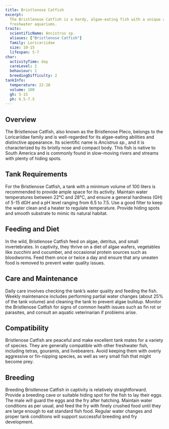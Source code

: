 ```yaml
---
title: Bristlenose Catfish
excerpt:
  The Bristlenose Catfish is a hardy, algae-eating fish with a unique appearance and easy care requirements, ideal for
  freshwater aquariums.
traits:
  scientificName: Ancistrus sp.
  aliases: ["Bristlenose Catfish"]
  family: Loricariidae
  size: 10-15
  lifespan: 5-7
char:
  activityTime: day
  careLevel: 2
  behaviour: 1
  breedingDifficulty: 2
tankInfo:
  temperature: 22-28
  volume: 100
  gh: 5-15
  ph: 6.5-7.5
---
```


## Overview

The Bristlenose Catfish, also known as the Bristlenose Pleco, belongs to the Loricariidae family and is well-regarded
for its algae-eating abilities and distinctive appearance. Its scientific name is _Ancistrus sp._, and it is
characterized by its bristly nose and compact body. This fish is native to South America and is commonly found in
slow-moving rivers and streams with plenty of hiding spots.

## Tank Requirements

For the Bristlenose Catfish, a tank with a minimum volume of 100 liters is recommended to provide ample space for its
activity. Maintain water temperatures between 22°C and 28°C, and ensure a general hardness (GH) of 5-15 dGH and a pH
level ranging from 6.5 to 7.5. Use a good filter to keep the water clean and a heater to regulate temperature. Provide
hiding spots and smooth substrate to mimic its natural habitat.

## Feeding and Diet

In the wild, Bristlenose Catfish feed on algae, detritus, and small invertebrates. In captivity, they thrive on a diet
of algae wafers, vegetables like zucchini and cucumber, and occasional protein sources such as bloodworms. Feed them
once or twice a day and ensure that any uneaten food is removed to prevent water quality issues.

## Care and Maintenance

Daily care involves checking the tank’s water quality and feeding the fish. Weekly maintenance includes performing
partial water changes (about 25% of the tank volume) and cleaning the tank to prevent algae buildup. Monitor the
Bristlenose Catfish for signs of common health issues such as fin rot or parasites, and consult an aquatic veterinarian
if problems arise.

## Compatibility

Bristlenose Catfish are peaceful and make excellent tank mates for a variety of species. They are generally compatible
with other freshwater fish, including tetras, gouramis, and livebearers. Avoid keeping them with overly aggressive or
fin-nipping species, as well as very small fish that might become prey.

## Breeding

Breeding Bristlenose Catfish in captivity is relatively straightforward. Provide a breeding cave or suitable hiding spot
for the fish to lay their eggs. The male will guard the eggs and the fry after hatching. Maintain water conditions as
per usual, and feed the fry with finely crushed food until they are large enough to eat standard fish food. Regular
water changes and proper tank conditions will support successful breeding and fry development.
